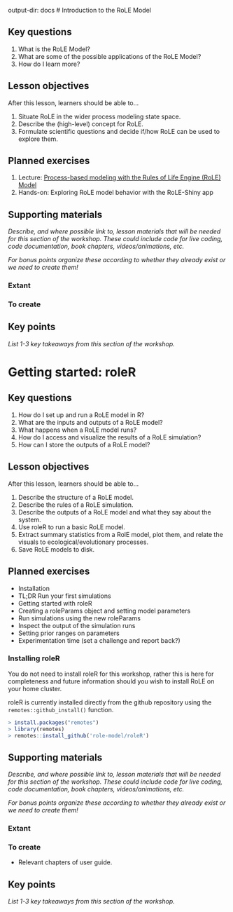   output-dir: docs
# Introduction to the RoLE Model

## Key questions

1. What is the RoLE Model?
1. What are some of the possible applications of the RoLE Model?
1. How do I learn more?

## Lesson objectives

After this lesson, learners should be able to...

1. Situate RoLE in the wider process modeling state space.
1. Describe the (high-level) concept for RoLE.
1. Formulate scientific questions and decide if/how RoLE can be used to explore them.

## Planned exercises

1. Lecture: [Process-based modeling with the Rules of Life Engine (RoLE) Model](https://docs.google.com/presentation/d/1vLtGAnmaXSjEV05VTw9TpgjvN0rbBeyjc5TObPY-SFc/edit#slide=id.g437f980ed7_0_25)
1. Hands-on: Exploring RoLE model behavior with the RoLE-Shiny app

## Supporting materials

_Describe, and where possible link to, lesson materials that will be needed for this section of the workshop. These could include code for live coding, code documentation, book chapters, videos/animations, etc._

_For bonus points organize these according to whether they already exist or we need to create them!_

### Extant

### To create

## Key points

_List 1-3 key takeaways from this section of the workshop._

# Getting started: roleR

## Key questions

1. How do I set up and run a RoLE model in R?
1. What are the inputs and outputs of a RoLE model?
1. What happens when a RoLE model runs?
1. How do I access and visualize the results of a RoLE simulation?
1. How can I store the outputs of a RoLE model?

## Lesson objectives

After this lesson, learners should be able to...

1. Describe the structure of a RoLE model.
1. Describe the rules of a RoLE simulation.
1. Describe the outputs of a RoLE model and what they say about the system.
1. Use roleR to run a basic RoLE model.
1. Extract summary statistics from a RolE model, plot them, and relate the visuals to ecological/evolutionary processes.
1. Save RoLE models to disk.

## Planned exercises

* Installation
* TL;DR Run your first simulations
* Getting started with roleR
* Creating a roleParams object and setting model parameters
* Run simulations using the new roleParams
* Inspect the output of the simulation runs
* Setting prior ranges on parameters
* Experimentation time (set a challenge and report back?)

### Installing roleR
:::(.callout-note}
You do not need to install roleR for this workshop, rather this is here for
completeness and future information should you wish to install RoLE on your home cluster.
:::

roleR is currently installed directly from the github repository using the
`remotes::github_install()` function.

```r
> install.packages("remotes")
> library(remotes)
> remotes::install_github('role-model/roleR')
```

## Supporting materials

_Describe, and where possible link to, lesson materials that will be needed for this section of the workshop. These could include code for live coding, code documentation, book chapters, videos/animations, etc._

_For bonus points organize these according to whether they already exist or we need to create them!_

### Extant

### To create

* Relevant chapters of user guide.

## Key points

_List 1-3 key takeaways from this section of the workshop._
